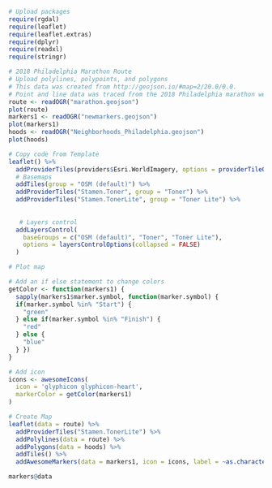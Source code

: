 

```r
# Upload packages
require(rgdal)
require(leaflet)
require(leaflet.extras)
require(dplyr)
require(readxl)
require(stringr)

```

```r
# 2018 Philadelphia Marathon Route
# Upload polylines, polypoints, and polygons
# This data was created from http://geojson.io/#map=2/20.0/0.0. 
# Point and line data was traced from the 2018 Philadelphia marathon website, https://philadelphiamarathon.phila.gov/#/
route <- readOGR("marathon.geojson")
plot(route)
markers1 <- readOGR("newmarkers.geojson")
plot(markers1)
hoods <- readOGR("Neighborhoods_Philadelphia.geojson")
plot(hoods)
```

```r
# Copy code from Template
leaflet() %>%
  addProviderTiles(providers$Esri.WorldImagery, options = providerTileOptions(noWrap = TRUE)) %>%
  # Basemaps
  addTiles(group = "OSM (default)") %>%
  addProviderTiles("Stamen.Toner", group = "Toner") %>%
  addProviderTiles("Stamen.TonerLite", group = "Toner Lite") %>%
 
  
   # Layers control
  addLayersControl(
    baseGroups = c("OSM (default)", "Toner", "Toner Lite"),
    options = layersControlOptions(collapsed = FALSE)
  )

```

```r
# Plot map 

# Add an if else statement to change colors
getColor <- function(markers1) {
  sapply(markers1$marker.symbol, function(marker.symbol) {
  if(marker.symbol %in% "Start") {
    "green"
  } else if(marker.symbol %in% "Finish") {
    "red"
  } else {
    "blue"
  } })
}

# Add icon
icons <- awesomeIcons(
  icon = 'glyphicon glyphicon-heart',
  markerColor = getColor(markers1)
)

# Create Map
leaflet(data = route) %>%
  addProviderTiles("Stamen.TonerLite") %>%
  addPolylines(data = route) %>%
  addPolygons(data = hoods) %>%
  addTiles() %>%
  addAwesomeMarkers(data = markers1, icon = icons, label = ~as.character(marker.symbol), labelOptions = labelOptions(noHide = T, direction = "left"))


```

```r
markers@data



```

